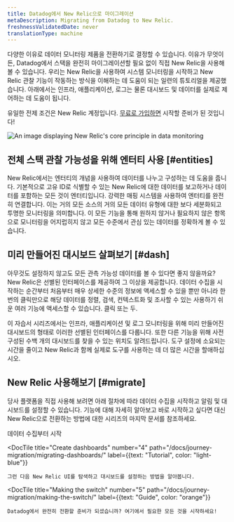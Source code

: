 ```yaml
---
title: Datadog에서 New Relic으로 마이그레이션
metaDescription: Migrating from Datadog to New Relic.
freshnessValidatedDate: never
translationType: machine
---
```



다양한 이유로 데이터 모니터링 제품을 전환하기로 결정할 수 있습니다. 이유가 무엇이든, Datadog에서 스택을 완전히 마이그레이션할 필요 없이 직접 New Relic을 사용해 볼 수 있습니다. 우리는 New Relic을 사용하여 시스템 모니터링을 시작하고 New Relic 관찰 기능이 작동하는 방식을 이해하는 데 도움이 되는 일련의 튜토리얼을 제공했습니다. 아래에서는 인프라, 애플리케이션, 로그는 물론 대시보드 및 <InlinePopover type="alerts"/>데이터를 실제로 제어하는 데 도움이 됩니다.

유일한 전제 조건은 New Relic 계정입니다. [무료로 가입하면](https://newrelic.com/signup) 시작할 준비가 된 것입니다!

<img
  title="Our philosophy"
  alt="An image displaying New Relic's core principle in data monitoring"
  src={migrationOurPhilosophy}
/>

## 전체 스택 관찰 가능성을 위해 엔터티 사용 [#entities]

New Relic에서는 엔터티의 개념을 사용하여 데이터를 나누고 구성하는 데 도움을 줍니다. 기본적으로 고유 ID로 식별할 수 있는 New Relic에 대한 데이터를 보고하거나 데이터를 포함하는 모든 것이 엔터티입니다. 강력한 매핑 시스템을 사용하여 엔터티를 완전히 연결합니다. 이는 거의 모든 소스의 거의 모든 데이터 유형에 대한 보다 세분화되고 투명한 모니터링을 의미합니다. 이 모든 기능을 통해 원하지 않거나 필요하지 않은 항목으로 모니터링을 어지럽히지 않고 모든 수준에서 관심 있는 데이터를 정확하게 볼 수 있습니다.

## 미리 만들어진 대시보드 살펴보기 [#dash]

아무것도 설정하지 않고도 모든 관측 가능성 데이터를 볼 수 있다면 좋지 않을까요? New Relic은 선별된 인터페이스를 제공하여 그 이상을 제공합니다. 데이터 수집을 시작하는 순간부터 처음부터 매우 상세한 수준의 정보에 액세스할 수 있을 뿐만 아니라 한 번의 클릭만으로 해당 데이터를 정렬, 검색, 컨텍스트화 및 조사할 수 있는 사용하기 쉬운 여러 기능에 액세스할 수 있습니다. 클릭 또는 두.

이 자습서 시리즈에서는 인프라, 애플리케이션 및 로그 모니터링을 위해 미리 만들어진 대시보드의 형태로 이러한 선별된 인터페이스를 다룹니다. 또한 다른 기능을 위해 사전 구성된 수백 개의 대시보드를 찾을 수 있는 위치도 알려드립니다. 도구 설정에 소요되는 시간을 줄이고 New Relic과 함께 실제로 도구를 사용하는 데 더 많은 시간을 할애하십시오.

## New Relic 사용해보기 [#migrate]

당사 플랫폼을 직접 사용해 보려면 아래 절차에 따라 데이터 수집을 시작하고 알림 및 대시보드를 설정할 수 있습니다. 기능에 대해 자세히 알아보고 바로 시작하고 싶다면 대신 New Relic으로 전환하는 방법에 대한 시리즈의 마지막 문서를 참조하세요.

<DocTiles numbered>
  <DocTile
    title="Start ingesting data"
    path="/docs/tutorial-dd-migration/installing-monitor/"
    label={{text: "Tutorial", color: "light-blue"}}
  >
    데이터 수집부터 시작
  </DocTile>

  <DocTile
    title="Create dashboards"
    number="4"
    path="/docs/journey-migration/migrating-dashboards/"
    label={{text: "Tutorial", color: "light-blue"}}
  >
    그런 다음 New Relic UI를 탐색하고 대시보드를 설정하는 방법을 알아봅니다.
  </DocTile>

  <DocTile
    title="Making the switch"
    number="5"
    path="/docs/journey-migration/making-the-switch/"
    label={{text: "Guide", color: "orange"}}
  >
    Datadog에서 완전히 전환할 준비가 되셨습니까? 여기에서 필요한 모든 것을 시작하세요!
  </DocTile>
</DocTiles>